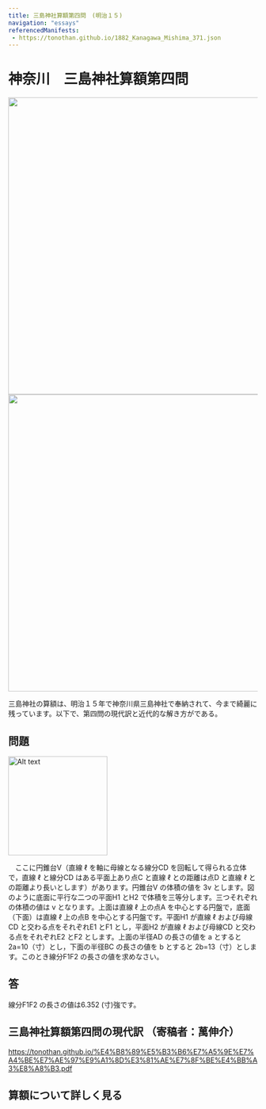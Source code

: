 ```yaml
---
title: 三島神社算額第四問　(明治１５)
navigation: "essays"
referencedManifests:
 - https://tonothan.github.io/1882_Kanagawa_Mishima_371.json
---
```


# 神奈川　三島神社算額第四問

<img src="https://tonothan.github.io/mishima-kanagawa-schematicdrawing.png" width="600" height="auto" />
<img src="https://tonothan.github.io/mishima-original-cutout.jpg" width="600" height="auto" />


三島神社の算額は、明治１５年で神奈川県三島神社で奉納されて、今まで綺麗に残っています。以下で、第四問の現代訳と近代的な解き方がである。


## 問題
<img src="https://tonothan.github.io/mishima-kanagawa-schematicdrawing.png" alt="Alt text" width="200" height="auto" />
 
　ここに円錐台V（直線 ℓ を軸に母線となる線分CD を回転して得られる立体で，直線 ℓ と線分CD はある平面上あり点C と直線 ℓ との距離は点D と直線 ℓ との距離より長いとします）があります。円錐台V の体積の値を 3v  とします。図のように底面に平行な二つの平面H1 とH2 で体積を三等分します。三つそれぞれの体積の値は v となります。上面は直線 ℓ 上の点A を中心とする円盤で，底面（下面）は直線 ℓ 上の点B を中心とする円盤です。平面H1 が直線 ℓ および母線CD と交わる点をそれぞれE1 とF1 とし，平面H2 が直線 ℓ および母線CD と交わる点をそれぞれE2 とF2 とします。上面の半径AD の長さの値を a とすると 2a=10（寸）とし，下面の半径BC の長さの値を b とすると 2b=13（寸）とします。このとき線分F1F2 の長さの値を求めなさい。

## 答

線分F1F2 の長さの値は6.352 (寸)強です。

## 三島神社算額第四問の現代訳 （寄稿者：萬伸介）


https://tonothan.github.io/%E4%B8%89%E5%B3%B6%E7%A5%9E%E7%A4%BE%E7%AE%97%E9%A1%8D%E3%81%AE%E7%8F%BE%E4%BB%A3%E8%A8%B3.pdf

## 算額について詳しく見る
<Card iiifContent="https://tonothan.github.io/1882_Kanagawa_Mishima-manifest.json" />









